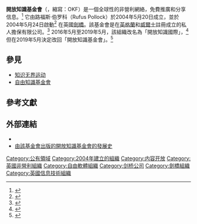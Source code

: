 {{Infobox organization
| logo = Open Knowledge Foundation logo - landscape.png
| tax_id = 05133759<ref name="about-okf">{{cite web
 | author = Open Knowledge Foundation
 | url = http://okfn.org/about/
 | title = About Us
 | access-date = 27 April 2011
 | archive-date = 2021-05-06
 | archive-url = https://web.archive.org/web/20210506052333/https://okfn.org/about/
 | dead-url = no
 }}</ref>
| key_people = {{tsl|en|Rufus Pollock||Rufus Pollock}}, {{tsl|en|Catherine Stihler||Catherine Stihler}}
| website = {{URL|okfn.org}}
}}
'''開放知識基金會'''（{{Lang-en|Open Knowledge Foundation}}，縮寫：OKF）是一個全球性的非營利網絡，免費推廣和分享信息。<ref>{{Cite web|title=Open Knowledge: About|url=https://okfn.org/about/|accessdate=25 October 2015|work=okfn.org|archive-date=2015-10-01|archive-url=https://web.archive.org/web/20151001190009/https://okfn.org/about/|dead-url=no}}</ref> 它由路福斯·伯罗科（Rufus Pollock）於2004年5月20日成立，並於2004年5月24日啟動<ref>{{Cite web|title=Open Knowledge Foundation launched|url=http://blog.okfn.org/2004/05/24/open-knowledge-foundation-launched/|accessdate=25 October 2015|date=2004-05-24|work=Open Knowledge Foundation Weblog|archive-date=2011-10-01|archive-url=https://web.archive.org/web/20111001095231/http://blog.okfn.org/2004/05/24/open-knowledge-foundation-launched/|dead-url=no}}</ref> 在英國[[劍橋|劍橋]]。該基金會是在[[英格兰|英格蘭]]和[[威爾斯|威爾士]]註冊成立的私人擔保有限公司。<ref>{{Cite web|title=Open Knowledge: About - Legal notice|url=https://okfn.org/about/|accessdate=28 July 2019|work=okfn.org|archive-date=2015-10-01|archive-url=https://web.archive.org/web/20151001190009/https://okfn.org/about/|dead-url=no}}</ref> 2016年5月至2019年5月，該組織改名為「開放知識國際」，<ref>{{Cite web|title=Open Knowledge International – our new name!|url=https://blog.okfn.org/2016/05/23/open-knowledge-international-our-new-name/|date=23 May 2016|access-date=2020-09-03|archive-date=2021-02-26|archive-url=https://web.archive.org/web/20210226133550/https://blog.okfn.org/2016/05/23/open-knowledge-international-our-new-name/|dead-url=no}}</ref> 但在2019年5月決定改回「開放知識基金會」。<ref>{{Cite web|title=For a fair, free and open future: celebrating 15 years of the Open Knowledge Foundation|url=https://blog.okfn.org/2019/05/20/for-a-fair-free-and-open-future-celebrating-15-years-of-the-open-knowledge-foundation/|date=20 May 2019|access-date=2020-09-03|archive-date=2021-04-24|archive-url=https://web.archive.org/web/20210424191331/https://blog.okfn.org/2019/05/20/for-a-fair-free-and-open-future-celebrating-15-years-of-the-open-knowledge-foundation/|dead-url=no}}</ref>

== 參見 ==
* [[知识无界运动|知识无界运动]]
* [[自由知識基金會|自由知識基金會]]

== 參考文獻 ==
{{Reflist|30em}}

== 外部連結 ==
{{Commonscatinline|Open Knowledge}}

* {{Official website|http://www.okfn.org/}}
* [http://timemapper.okfnlabs.org/okfn/open-knowledge-foundation-history 由該基金會出版的開放知識基金會的發展史] {{Wayback|url=http://timemapper.okfnlabs.org/okfn/open-knowledge-foundation-history |date=20210227183855 }}

{{开放获取navbox}}

[[Category:公有領域|Category:公有領域]]
[[Category:2004年建立的組織|Category:2004年建立的組織]]
[[Category:内容开放|Category:内容开放]]
[[Category:英國非營利組織|Category:英國非營利組織]]
[[Category:自由軟體組織|Category:自由軟體組織]]
[[Category:剑桥公司|Category:剑桥公司]]
[[Category:劍橋組織|Category:劍橋組織]]
[[Category:英國信息技術組織|Category:英國信息技術組織]]